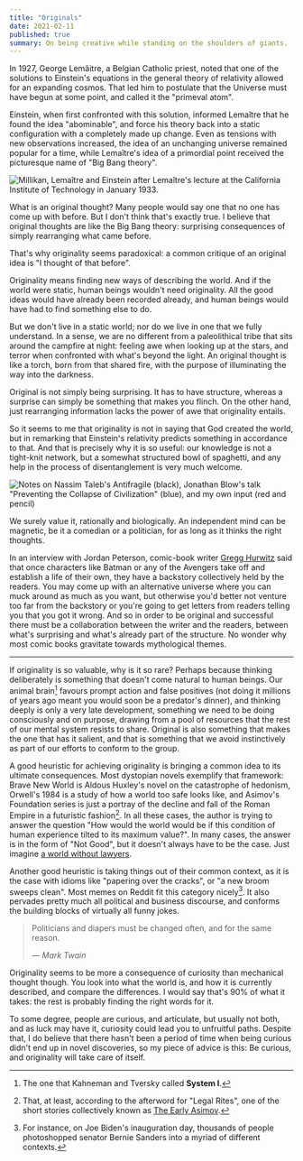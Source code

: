 ```yaml
---
title: "Originals"
date: 2021-02-11
published: true
summary: On being creative while standing on the shoulders of giants.
---
```


In 1927, George Lemâitre, a Belgian Catholic priest, noted that one of the solutions to Einstein's equations in the general
theory of relativity allowed for an expanding cosmos. That led him to postulate that the Universe must have begun at some point,
and called it the "primeval atom".

Einstein, when first confronted with this solution, informed Lemaître that he found the idea "abominable", and force his
theory back into a static configuration with a completely made up change. Even as tensions with new observations increased,
the idea of an unchanging universe remained popular for a time, while Lemaître's idea of a primordial point received the
picturesque name of "Big Bang theory".

![Millikan, Lemaître and Einstein after Lemaître's lecture at the California Institute of Technology in January 1933.](./MillikanLemaitreEinstein.jpg)

What is an original thought? Many people would say one that no one has come up with before. But I don't think that's
exactly true. I believe that original thoughts are like the Big Bang theory: surprising consequences of simply
rearranging what came before.

That's why originality seems paradoxical: a common critique of an original idea is "I thought of that before".

Originality means finding new ways of describing the world. And if the world were static, human beings wouldn't need originality.
All the good ideas would have already been recorded already, and human beings would have had to find something else to do.

But we don't live in a static world; nor do we live in one that we fully understand. In a sense, we are no different from
a paleolithical tribe that sits around the campfire at night: feeling awe when looking up at the stars, and terror when
confronted with what's beyond the light. An original thought is like a torch, born from that shared fire, with the purpose
of illuminating the way into the darkness.

Original is not simply being surprising. It has to have structure, whereas a surprise can simply be something that makes you flinch.
On the other hand, just rearranging information lacks the power of awe that originality entails.

So it seems to me that originality is not in saying that God created the world, but in remarking that Einstein's relativity
predicts something in accordance to that. And that is precisely why it is so useful: our knowledge is not a tight-knit
network, but a somewhat structured bowl of spaghetti, and any help in the process of disentanglement is very much welcome.

![Notes on Nassim Taleb's Antifragile (black), Jonathan Blow's talk "Preventing the Collapse of Civilization" (blue), and my own input (red and pencil)](./Notebook.jpg)

We surely value it, rationally and biologically. An independent mind can be magnetic, be it a comedian or a politician, for as
long as it thinks the right thoughts.

In an interview with Jordan Peterson, comic-book writer [Gregg Hurwitz](https://en.wikipedia.org/wiki/Gregg_Hurwitz) said
that once characters like Batman or any of the Avengers take off and establish a life of their own, they have a backstory
collectively held by the readers. You may come up with an alternative universe where you can muck around as much as you want,
but otherwise you'd better not venture too far from the backstory or you're going to get letters from readers telling you that you got
it wrong. And so in order to be original and successful there must be a collaboration between the writer and the readers,
between what's surprising and what's already part of the structure. No wonder why most comic books gravitate towards mythological themes.

---

If originality is so valuable, why is it so rare? Perhaps because thinking deliberately is something that doesn't come
natural to human beings. Our animal brain[^1] favours prompt action and false positives (not doing it millions of years ago meant you would soon be a predator's dinner),
and thinking deeply is only a very late development, something we need to be doing consciously and on purpose, drawing from a pool of
resources that the rest of our mental system resists to share. Original is also something that makes the one that has it
salient, and that is something that we avoid instinctively as part of our efforts to conform to the group.

A good heuristic for achieving originality is bringing a common idea to its ultimate consequences. Most dystopian novels
exemplify that framework: <book>Brave New World</book> is Aldous Huxley's novel on the catastrophe of hedonism,
Orwell's <book>1984</book> is a study of how a world too safe looks like, and Asimov's <book>
Foundation</book> series is just a portray of the decline and fall of the Roman Empire in a futuristic
fashion[^2]. In all these cases, the author is trying to answer the question "How would the world would be if this condition of human experience tilted to its maximum value?". In many cases, the answer is in the form of "Not Good", but it doesn't always have to be the case.
Just imagine [a world without lawyers](https://www.youtube.com/watch?v=uG3uea-Hvy4).

Another good heuristic is taking things out of their common context, as it is the case with idioms like "papering over
the cracks", or "a new broom sweeps clean". Most memes on Reddit fit this category nicely[^3].
It also pervades pretty much all political and business discourse, and conforms the building blocks of virtually all funny jokes.

> Politicians and diapers must be changed often, and for the same reason.
>
> — _Mark Twain_

Originality seems to be more a consequence of curiosity than mechanical thought though. You look into what the world is,
and how it is currently described, and compare the differences. I would say that's 90% of what it takes: the rest is probably
finding the right words for it.

To some degree, people are curious, and articulate, but usually not both, and as luck may have it, curiosity could lead you
to unfruitful paths. Despite that, I do believe that there hasn't been a period of time when being curious didn't end up in
novel discoveries, so my piece of advice is this: Be curious, and originality will take care of itself.

[^1]: The one that Kahneman and Tversky called **System I**.
[^2]: That, at least, according to the afterword for "Legal Rites", one of the short stories collectively known as <a href="https://en.wikipedia.org/wiki/The_Early_Asimov">The Early Asimov</a>.
[^3]: For instance, on Joe Biden's inauguration day, thousands of people photoshopped senator Bernie Sanders into a myriad of different contexts.
